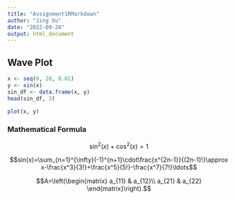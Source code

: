 ```yaml
---
title: "Assignment1RMarkdown"
author: "Jing Xu"
date: "2022-09-28"
output: html_document
---
```


## Wave Plot

```r
x <- seq(0, 20, 0.01)
y <- sin(x)
sin_df <- data.frame(x, y)
head(sin_df, 3)
```

```r
plot(x, y)
```

### Mathematical Formula

$$\sin^2(x)+\cos^2(x)=1$$

$$sin(x)=\sum_{n=1}^{\infty}(-1)^{n+1}\cdot\frac{x^{2n-1}}{(2n-1)!}\approx x-\frac{x^3}{3!}+\frac{x^5}{5!}-\frac{x^7}{7!}\ldots$$

$$A=\left(\begin{matrix} a_{11} & a_{12}\\ a_{21} & a_{22} \end{matrix}\right).$$